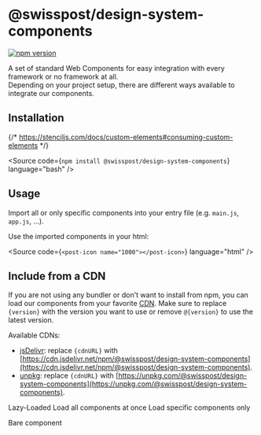 
<Meta of={GettingStartedStories} />

# @swisspost/design-system-components

[![npm version](https://badge.fury.io/js/@swisspost%2Fdesign-system-components.svg)](https://badge.fury.io/js/@swisspost%2Fdesign-system-components)

A set of standard Web Components for easy integration with every framework or no framework at all.<br/>
Depending on your project setup, there are different ways available to integrate our components.

## Installation

{/* https://stenciljs.com/docs/custom-elements#consuming-custom-elements */}

<Source code={`npm install @swisspost/design-system-components`} language="bash" />

## Usage

Import all or only specific components into your entry file (e.g. `main.js`, `app.js`, ...).

<Source
  code={SampleJsAll}
  language="javascript"
/>

<Source
  code={SampleJsSpecific}
  language="javascript"
/>

Use the imported components in your html:

<Source
  code={`<post-icon name="1000"></post-icon>`}
  language="html"
/>

## Include from a CDN

If you are not using any bundler or don't want to install from npm, you can load our components from your favorite [CDN](https://en.wikipedia.org/wiki/Content_delivery_network).
Make sure to replace `{version}` with the version you want to use or remove `@{version}` to use the latest version.

Available CDNs:

- [jsDelivr](https://www.jsdelivr.com/): replace `{cdnURL}` with [https://cdn.jsdelivr.net/npm/@swisspost/design-system-components](https://cdn.jsdelivr.net/npm/@swisspost/design-system-components).
- [unpkg](https://unpkg.com/): replace `{cdnURL}` with [https://unpkg.com/@swisspost/design-system-components](https://unpkg.com/@swisspost/design-system-components).

<PostTabs>
  <PostTabHeader slot="tabs" panel="lazy-loaded">Lazy-Loaded</PostTabHeader>
  <PostTabPanel name="lazy-loaded">
    Load all components at once
    <Source code={SampleCdnLazyLoadedAll} language="html" />
    Load specific components only
    <Source code={SampleCdnLazyLoadedSpecific} language="html" />
  </PostTabPanel>

  <PostTabHeader slot="tabs" panel="bare-component">Bare component</PostTabHeader>
  <PostTabPanel name="bare-component">
    <Source code={SampleCdnBareComponent} language="html" />
  </PostTabPanel>
</PostTabs>
